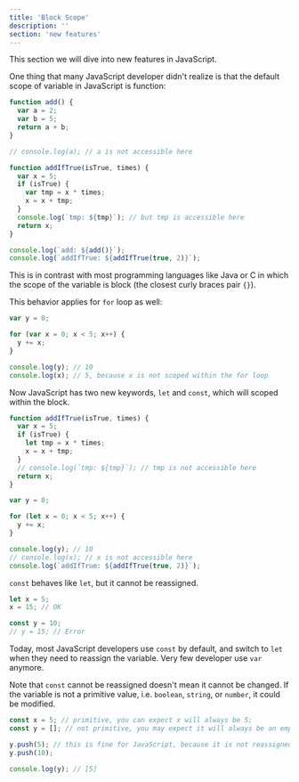 ```yaml
---
title: 'Block Scope'
description: ''
section: 'new features'
---
```



This section we will dive into new features in JavaScript.

One thing that many JavaScript developer didn't realize is that the default scope of variable in JavaScript is function:

<LiveEditor>

```js
function add() {
  var a = 2;
  var b = 5;
  return a + b;
}

// console.log(a); // a is not accessible here

function addIfTrue(isTrue, times) {
  var x = 5;
  if (isTrue) {
    var tmp = x * times;
    x = x + tmp;
  }
  console.log(`tmp: ${tmp}`); // but tmp is accessible here
  return x;
}

console.log(`add: ${add()}`);
console.log(`addIfTrue: ${addIfTrue(true, 2)}`);
```

</LiveEditor>

This is in contrast with most programming languages like Java or C in which the scope of the variable is block (the closest curly braces pair `{}`).

This behavior applies for `for` loop as well:

<LiveEditor>

```js
var y = 0;

for (var x = 0; x < 5; x++) {
  y += x;
}

console.log(y); // 10
console.log(x); // 5, because x is not scoped within the for loop
```

</LiveEditor>

Now JavaScript has two new keywords, `let` and `const`, which will scoped within the block.

<LiveEditor>

```js
function addIfTrue(isTrue, times) {
  var x = 5;
  if (isTrue) {
    let tmp = x * times;
    x = x + tmp;
  }
  // console.log(`tmp: ${tmp}`); // tmp is not accessible here
  return x;
}

var y = 0;

for (let x = 0; x < 5; x++) {
  y += x;
}

console.log(y); // 10
// console.log(x); // x is not accessible here
console.log(`addIfTrue: ${addIfTrue(true, 2)}`);
```

</LiveEditor>

`const` behaves like `let`, but it cannot be reassigned.

<LiveEditor>

```js
let x = 5;
x = 15; // OK

const y = 10;
// y = 15; // Error
```

</LiveEditor>

Today, most JavaScript developers use `const` by default, and switch to `let` when they need to reassign the variable. Very few developer use `var` anymore.

Note that `const` cannot be reassigned doesn't mean it cannot be changed. If the variable is not a primitive value, i.e. `boolean`, `string`, or `number`, it could be modified.

<LiveEditor>

```js
const x = 5; // primitive, you can expect x will always be 5;
const y = []; // not primitive, you may expect it will always be an empty array

y.push(5); // this is fine for JavaScript, because it is not reassigned
y.push(10);

console.log(y); // [5]
```

</LiveEditor>
